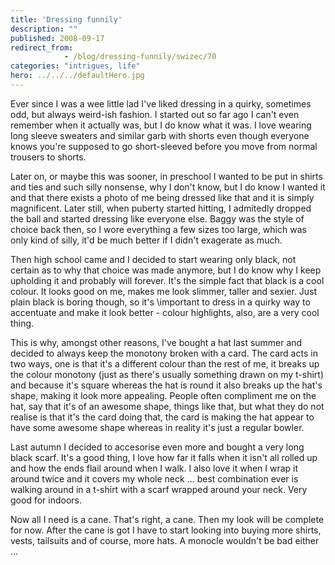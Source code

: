 ```yaml
---
title: 'Dressing funnily'
description: ""
published: 2008-09-17
redirect_from: 
            - /blog/dressing-funnily/swizec/70
categories: "intrigues, life"
hero: ../../../defaultHero.jpg
---
```

Ever since I was a wee little lad I've liked dressing in a quirky, sometimes odd, but always weird-ish fashion. I started out so far ago I can't even remember when it actually was, but I do know what it was. I love wearing long sleeve sweaters and similar garb with shorts even though everyone knows you're supposed to go short-sleeved before you move from normal trousers to shorts.

Later on, or maybe this was sooner, in preschool I wanted to be put in shirts and ties and such silly nonsense, why I don't know, but I do know I wanted it and that there exists a photo of me being dressed like that and it is simply magnificent. Later still, when puberty started hitting, I admitedly dropped the ball and started dressing like everyone else. Baggy was the style of choice back then, so I wore everything a few sizes too large, which was only kind of silly, it'd be much better if I didn't exagerate as much.

Then high school came and I decided to start wearing only black, not certain as to why that choice was made anymore, but I do know why I keep upholding it and probably will forever. It's the simple fact that black is a cool colour. It looks good on me, makes me look slimmer, taller and sexier. Just plain black is boring though, so it's \\important to dress in a quirky way to accentuate and make it look better - colour highlights, also, are a very cool thing.

This is why, amongst other reasons, I've bought a hat last summer and decided to always keep the monotony broken with a card. The card acts in two ways, one is that it's a different colour than the rest of me, it breaks up the colour monotony (just as there's usually something drawn on my t-shirt) and because it's square whereas the hat is round it also breaks up the hat's shape, making it look more appealing. People often compliment me on the hat, say that it's of an awesome shape, things like that, but what they do not realise is that it's the card doing that, the card is making the hat appear to have some awesome shape whereas in reality it's just a regular bowler.

Last autumn I decided to accesorise even more and bought a very long black scarf. It's a good thing, I love how far it falls when it isn't all rolled up and how the ends flail around when I walk. I also love it when I wrap it around twice and it covers my whole neck ... best combination ever is walking around in a t-shirt with a scarf wrapped around your neck. Very good for indoors.

Now all I need is a cane. That's right, a cane. Then my look will be complete for now. After the cane is got I have to start looking into buying more shirts, vests, tailsuits and of course, more hats. A monocle wouldn't be bad either ...